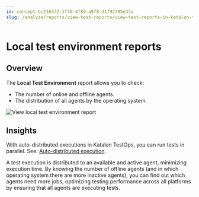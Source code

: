```yaml
---
id: concept-bc216572-1f76-4f89-a9f8-d1f92785e33a
slug: /analyze/reports/view-test-reports/view-test-reports-in-katalon-testops/view-testops-dashboard/local-test-environment-reports
---
```


# Local test environment reports

## Overview

The **Local Test Environment** report allows you to check:

-   The number of online and offline agents.
-   The distribution of all agents by the operating system.

<img src="/doc_images/Documents/Analyze/Reports/View_Test_Reports/View_reports_in_TestOps/View-TestOps-Dashboard/local-test-environment-reports/KT-JULY22-dashboard-local-test-environment.png" alt="View local test environment report" />

## Insights

With auto-distributed executions in Katalon TestOps, you can run tests in parallel. See: [Auto-distributed execution](/execute/cloud-based-test-execution/test-execution-with-testops/local-test-environments/auto-distributed-executions).

A test execution is distributed to an available and active agent, minimizing execution time. By knowing the number of offline agents \(and in which operating system there are more inactive agents\), you can find out which agents need more jobs, optimizing testing performance across all platforms by ensuring that all agents are executing tests.